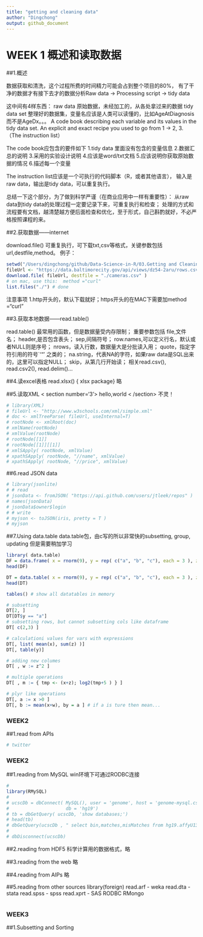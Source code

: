 ```yaml
---
title: "getting and cleaning data"
author: "Dingchong"
output: github_document
---
```



# WEEK 1 概述和读取数据

##1.概述

数据获取和清洗，这个过程所费的时间精力可能会占到整个项目的80%，
有了干净的数据才有接下去才的数据分析Raw data -> Processing script -> tidy data


这中间有4样东西：
raw data 原始数据，未经加工的，从各处拿过来的数据
tidy data set 整理好的数据集，变量名应该是人类可以读懂的，比如AgeAtDiagnosis而不是AgeDx。。。
A code book describing each variable and its values in the tidy data set.
An explicit and exact recipe you used to go from 1 -> 2, 3.（The instruction list）

The code book应包含的要件如下
1.tidy data 里面没有包含的变量信息
2.数据汇总的说明
3.采用的实验设计说明
4.应该是word/txt文档
5.应该说明你获取原始数据的情况
6.描述每一个变量

The instruction list应该是一个可执行的代码脚本（R，或者其他语言），
输入是raw data，输出是tidy data，可以重复执行。

总结一下这个部分，为了做到科学严谨（在商业应用中一样有重要性）：
从raw data到tidy data的处理过程一定要记录下来，可重复执行和检查；
处理的方式和流程要有文档，越清楚越方便后面检查和优化，至于形式，自己斟酌就好，不必严格按照课程的来。


##2.获取数据——internet

download.file()
可重复执行，可下载txt,csv等格式，关键参数包括url,destfile,method。
例子：  
```r
setwd("/Users/dingchong/github/Data-Science-in-R/03.Getting and Cleaning Data")
fileUrl <- "https://data.baltimorecity.gov/api/views/dz54-2aru/rows.csv?accessType=DOWNLOAD"
download.file( fileUrl, destfile = "./cameras.csv" ) 
# on mac, use this:  method ="curl"
list.files("./") # done 
```
注意事项
1.http开头的，默认下载就好；https开头的在MAC下需要加method ="curl"

##3.获取本地数据——read.table()

read.table()
最常用的函数，但是数据量受内存限制；
重要参数包括
  file,文件名；
  header,是否包含表头；
  sep,间隔符号；
  row.names,可以定义行名，默认或者NULL则是序号；
  nrows，读入行数，数据量大是分批读入用；
  quote，指定字符引用的符号`'"' 之类的；
  na.string，代表NA的字符，如果raw data是SQL出来的，这里可以指定NULL；
  skip，从第几行开始读；
相关read.csv(), read.csv2(), read.delim()...

##4.读excel表格
read.xlsx() { xlsx package}
略

##5.读取XML
< section  number='3'> hello,world < /section>
不灵！
```r
# library(XML)
# fileUrl <- "http://www.w3schools.com/xml/simple.xml"
# doc <- xmlTreeParse( fileUrl, useInternal=T)
# rootNode <- xmlRoot(doc)
# xmlName(rootNode)
# xmlValue(rootNode)
# rootNode[[1]]
# rootNode[[1]][[1]]
# xmlSApply( rootNode, xmlValue)
# xpathSApply( rootNode, "//name", xmlValue)
# xpathSApply( rootNode, "//price", xmlValue)
```


##6.read JSON data
```r
# library(jsonlite)
# # read
# jsonData <- fromJSON( "https://api.github.com/users/jtleek/repos" )
# names(jsonData)
# jsonData$owner$login
# # write
# myjson <- toJSON(iris, pretty = T )
# myjson
```

##7.Using data.table
data.table包，由c写的所以非常快的subsetting, group, updating
但是需要稍加学习
```r
library( data.table)
DF = data.frame( x = rnorm(9), y = rep( c("a", "b", "c"), each = 3 ), z = rnorm(9) )
head(DF)

DT = data.table( x = rnorm(9), y = rep( c("a", "b", "c"), each = 3 ), z = rnorm(9) ) 
head(DT)

tables() # show all datatables in memory

# subsetting
DT[2, ] 
DT[DT$y == "a"]
# subsetting rows, but cannot subsetting cols like dataframe
DT[ c(2,3) ]

# calculationi values for vars with expressions
DT[, list( mean(x), sum(z) )]
DT[, table(y)]

# adding new columes
DT[ , w := z^2 ]

# multiple operations
DT[ , m := { tmp <- (x+z); log2(tmp+5 ) } ]

# plyr like operations
DT[, a := x >0 ]
DT[, b := mean(x+w), by = a ] # if a is ture then mean...

```


### WEEK2

##1.read from APIs
```r
# twitter


```


### WEEK2

##1.reading from MySQL
win环境下可通过RODBC连接
```r
#
library(RMySQL)
# 
# ucscDb = dbConnect( MySQL(), user = 'genome', host = 'genome-mysql.cse.ucsc.edu',
#                     db = 'hg19')
# tb = dbGetQuery( ucscDb, 'show databases;')
# head(tb)
# dbGetQuery(ucscDb , " select bin,matches,misMatches from hg19.affyU133Plus2 limit 5") 
# 
# dbDisconnect(ucscDb)
```


##2.reading from HDF5
科学计算用的数据格式，略

##3.reading from the web
略

##4.reading from AIPs
略

##5.reading from other sources
library(foreign)
read.arf - weka
read.dta - stata
read.spss - spss
read.xprt - SAS
RODBC
RMongo
```r

```


### WEEK3

##1.Subsetting and Sorting

```r

```



